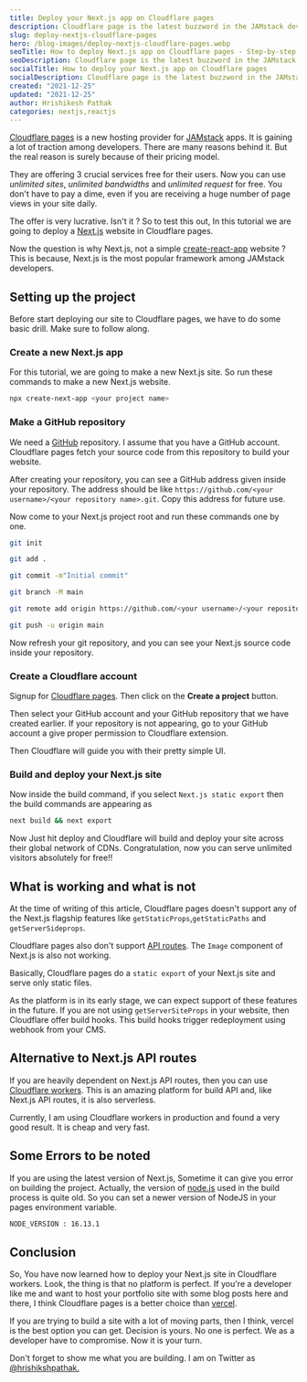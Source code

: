 ```yaml
---
title: Deploy your Next.js app on Cloudflare pages
description: Cloudflare page is the latest buzzword in the JAMstack developer landscape. This is a step-by-step guide to host your Next.js site in Cloudflare pages. Know its limitations. Is it suitable for you? Let's find out.
slug: deploy-nextjs-cloudflare-pages
hero: /blog-images/deploy-nextjs-cloudflare-pages.webp
seoTitle: How to deploy Next.js app on Cloudflare pages - Step-by-step guide
seoDescription: Cloudflare page is the latest buzzword in the JAMstack developer landscape. This is a step-by-step guide to host your Next.js site in Cloudflare pages. Know its limitations. Is it suitable for you? Let's find out.
socialTitle: How to deploy your Next.js app on Cloudflare pages
socialDescription: Cloudflare page is the latest buzzword in the JAMstack developer landscape. This is a step-by-step guide to host your Next.js site in Cloudflare pages. Know its limitations. Is it suitable for you? Let's find out.
created: "2021-12-25"
updated: "2021-12-25"
author: Hrishikesh Pathak
categories: nextjs,reactjs
---
```


[Cloudflare pages](https://pages.cloudflare.com) is a new hosting provider for [JAMstack](https://jamstack.org) apps. It is gaining a lot of traction among developers. There are many reasons behind it. But the real reason is surely because of their pricing model.

They are offering 3 crucial services free for their users. Now you can use _unlimited sites_, _unlimited bandwidths_ and _unlimited request_ for free. You don't have to pay a dime, even if you are receiving a huge number of page views in your site daily.

The offer is very lucrative. Isn't it ? So to test this out, In this tutorial we are going to deploy a [Next.js](https://nextjs.org/) website in Cloudflare pages.

Now the question is why Next.js, not a simple [create-react-app](https://create-react-app.dev) website ? This is because, Next.js is the most popular framework among JAMstack developers.

## Setting up the project

Before start deploying our site to Cloudflare pages, we have to do some basic drill. Make sure to follow along.

### Create a new Next.js app

For this tutorial, we are going to make a new Next.js site. So run these commands to make a new Next.js website.

```bash
npx create-next-app <your project name>
```

### Make a GitHub repository

We need a [GitHub](https://github.com) repository. I assume that you have a GitHub account. Cloudflare pages fetch your source code from this repository to build your website.

After creating your repository, you can see a GitHub address given inside your repository. The address should be like `https://github.com/<your username>/<your repository name>.git`. Copy this address for future use.

Now come to your Next.js project root and run these commands one by one.

```bash
git init

git add .

git commit -m"Initial commit"

git branch -M main

git remote add origin https://github.com/<your username>/<your repository name>.git

git push -u origin main
```

Now refresh your git repository, and you can see your Next.js source code inside your repository.

### Create a Cloudflare account

Signup for [Cloudflare pages](https://dash.cloudflare.com/sign-up/pages). Then click on the **Create a project** button.

Then select your GitHub account and your GitHub repository that we have created earlier. If your repository is not appearing, go to your GitHub account a give proper permission to Cloudflare extension.

Then Cloudflare will guide you with their pretty simple UI.

### Build and deploy your Next.js site

Now inside the build command, if you select `Next.js static export` then the build commands are appearing as

```bash
next build && next export
```

Now Just hit deploy and Cloudflare will build and deploy your site across their global network of CDNs. Congratulation, now you can serve unlimited visitors absolutely for free!!

## What is working and what is not

At the time of writing of this article, Cloudflare pages doesn't support any of the Next.js flagship features like `getStaticProps`,`getStaticPaths` and `getServerSideprops`.

Cloudflare pages also don't support [API routes](https://nextjs.org/docs/api-routes/introduction). The `Image` component of Next.js is also not working.

Basically, Cloudflare pages do a `static export` of your Next.js site and serve only static files.

As the platform is in its early stage, we can expect support of these features in the future. If you are not using `getServerSiteProps` in your website, then Cloudflare offer build hooks. This build hooks trigger redeployment using webhook from your CMS.

## Alternative to Next.js API routes

If you are heavily dependent on Next.js API routes, then you can use [Cloudflare workers](https://workers.cloudflare.com). This is an amazing platform for build API and, like Next.js API routes, it is also serverless.

Currently, I am using Cloudflare workers in production and found a very good result. It is cheap and very fast.

## Some Errors to be noted

If you are using the latest version of Next.js, Sometime it can give you error on building the project. Actually, the version of [node.js](https://nodejs.org/en) used in the build process is quite old. So you can set a newer version of NodeJS in your pages environment variable.

```bash
NODE_VERSION : 16.13.1
```

## Conclusion

So, You have now learned how to deploy your Next.js site in Cloudflare workers. Look, the thing is that no platform is perfect. If you're a developer like me and want to host your portfolio site with some blog posts here and there, I think Cloudflare pages is a better choice than [vercel](https://vercel.com).

If you are trying to build a site with a lot of moving parts, then I think, vercel is the best option you can get. Decision is yours. No one is perfect. We as a developer have to compromise. Now it is your turn.

Don't forget to show me what you are building. I am on Twitter as [@hrishikshpathak.](https://twitter.com/hrishikshpathak)
